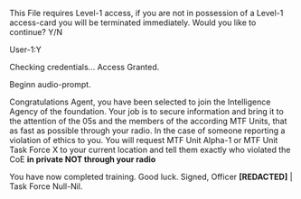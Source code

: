 This File requires Level-1 access, if you are not in possession of a Level-1 access-card you will be terminated immediately.
Would you like to continue?
Y/N

User-1:Y

Checking credentials...
Access Granted.

Beginn audio-prompt.

Congratulations Agent, you have been selected to join the Intelligence Agency of the foundation. Your job is to secure information and bring it to the attention of the 05s and the members of the according MTF Units, that as fast as possible through your radio. In the case of someone reporting a violation of ethics to you. You will request MTF Unit Alpha-1 or MTF Unit Task Force X to your current location and tell them exactly who violated the CoE **in private NOT through your radio**

You have now completed training.
Good luck.
Signed, Officer **[REDACTED]** | Task Force Null-Nil.


